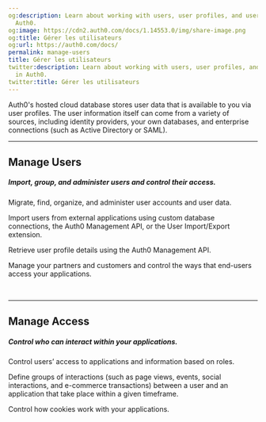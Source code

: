 ```yaml
---
og:description: Learn about working with users, user profiles, and user metadata in
  Auth0.
og:image: https://cdn2.auth0.com/docs/1.14553.0/img/share-image.png
og:title: Gérer les utilisateurs
og:url: https://auth0.com/docs/
permalink: manage-users
title: Gérer les utilisateurs
twitter:description: Learn about working with users, user profiles, and user metadata
  in Auth0.
twitter:title: Gérer les utilisateurs
---
```



<AuthDocsPipeline activeId="manage-users"/>


Auth0's hosted cloud database stores user data that is available to you via user profiles. The user information itself can come from a variety of sources, including identity providers, your own databases, and enterprise connections (such as Active Directory or SAML).

---

## Manage Users

##### Import, group, and administer users and control their access.

<Card title="User Accounts" href="/docs/manage-users/user-accounts">

Migrate, find, organize, and administer user accounts and user data.

</Card><Card title="User Migration" href="/docs/manage-users/user-migration">

Import users from external applications using custom database connections, the Auth0 Management API, or the User Import/Export extension.

</Card><Card title="User Search" href="/docs/manage-users/user-search">

Retrieve user profile details using the Auth0 Management API.

</Card><Card title="Organizations" href="/docs/manage-users/organizations">

Manage your partners and customers and control the ways that end-users access your applications.

</Card>
<Card title="My Account API" href="/docs/manage-users/my-account-api">&nbsp;</Card>

---

## Manage Access

##### Control who can interact within your applications.

<Card title="Access Control" href="/docs/manage-users/access-control">

Control users’ access to applications and information based on roles.

</Card><Card title="Sessions" href="/docs/manage-users/sessions">

Define groups of interactions (such as page views, events, social interactions, and e-commerce transactions) between a user and an application that take place within a given timeframe.

</Card><Card title="Cookies" href="/docs/manage-users/cookies">

Control how cookies work with your applications.

</Card>